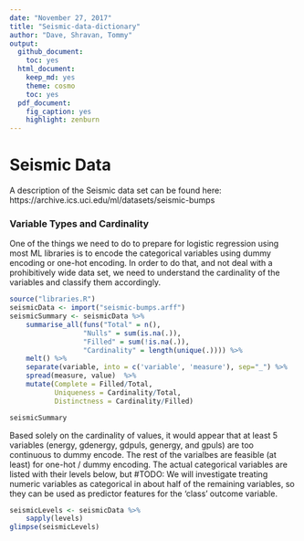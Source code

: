 ```yaml
--- 
date: "November 27, 2017"
title: "Seismic-data-dictionary"
author: "Dave, Shravan, Tommy"
output:
  github_document:
    toc: yes
  html_document:
    keep_md: yes
    theme: cosmo
    toc: yes
  pdf_document:
    fig_caption: yes
    highlight: zenburn
---
```

# Seismic Data

A description of the Seismic data set can be found here:  https://archive.ics.uci.edu/ml/datasets/seismic-bumps


### Variable Types and Cardinality

One of the things we need to do to prepare for logistic regression using most ML libraries is to encode the categorical variables using dummy encoding or one-hot encoding.  In order to do that, and not deal with a prohibitively wide data set, we need to understand the cardinality of the variables and classify them accordingly.  

```r
source("libraries.R")
seismicData <- import("seismic-bumps.arff")
seismicSummary <- seismicData %>%
    summarise_all(funs("Total" = n(),
                  "Nulls" = sum(is.na(.)),
                  "Filled" = sum(!is.na(.)),
                  "Cardinality" = length(unique(.)))) %>%
    melt() %>%
    separate(variable, into = c('variable', 'measure'), sep="_") %>%
    spread(measure, value)  %>%
    mutate(Complete = Filled/Total,
           Uniqueness = Cardinality/Total,
           Distinctness = Cardinality/Filled)
```
```r
seismicSummary
```

Based solely on the cardinality of values, it would appear that at least 5 variables (energy, gdenergy, gdpuls, genergy, and gpuls) are too continuous to dummy encode.  The rest of the varialbes are feasible (at least) for one-hot / dummy encoding.  The actual categorical variables are listed with their levels below, but #TODO: We will investigate treating numeric variables as categorical in about half of the remaining variables, so they can be used as predictor features for the 'class' outcome variable.

```r
seismicLevels <- seismicData %>%
    sapply(levels)
glimpse(seismicLevels)
```
